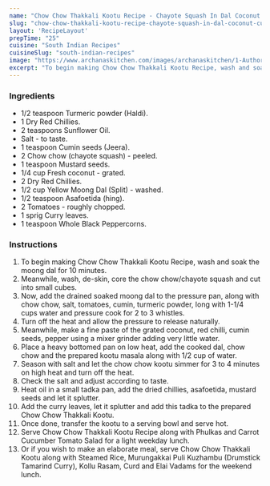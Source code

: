 ---
name: "Chow Chow Thakkali Kootu Recipe - Chayote Squash In Dal Coconut Curry"
slug: "chow-chow-thakkali-kootu-recipe-chayote-squash-in-dal-coconut-curry"
layout: 'RecipeLayout'
prepTime: "25"
cuisine: "South Indian Recipes"
cuisineSlug: "south-indian-recipes"
image: "https://www.archanaskitchen.com/images/archanaskitchen/1-Author/nithya.anantham/Chow_Chow_Takkali_Kootu_Recipe_Chayote_Squash_Cooked_With_Tomatoes_and_Lentils.jpg"
excerpt: "To begin making Chow Chow Thakkali Kootu Recipe, wash and soak the moong dal for 10 minutes"
---

### Ingredients

- 1/2 teaspoon Turmeric powder (Haldi).
- 1 Dry Red Chillies.
- 2 teaspoons Sunflower Oil.
- Salt - to taste.
- 1 teaspoon Cumin seeds (Jeera).
- 2 Chow chow (chayote squash) - peeled.
- 1 teaspoon Mustard seeds.
- 1/4 cup Fresh coconut - grated.
- 2 Dry Red Chillies.
- 1/2 cup Yellow Moong Dal (Split) - washed.
- 1/2 teaspoon Asafoetida (hing).
- 2 Tomatoes - roughly chopped.
- 1 sprig Curry leaves.
- 1 teaspoon Whole Black Peppercorns.

### Instructions

1. To begin making Chow Chow Thakkali Kootu Recipe, wash and soak the moong dal for 10 minutes.
1. Meanwhile, wash, de-skin, core the chow chow/chayote squash and cut into small cubes.
1. Now, add the drained soaked moong dal to the pressure pan, along with chow chow, salt, tomatoes, cumin, turmeric powder, long with 1-1/4 cups water and pressure cook for 2 to 3 whistles.
1. Turn off the heat and allow the pressure to release naturally.
1. Meanwhile, make a fine paste of the grated coconut, red chilli, cumin seeds, pepper using a mixer grinder adding very little water.
1. Place a  heavy bottomed pan on low heat, add the cooked dal, chow chow and the prepared kootu masala along with 1/2 cup of water.
1. Season with salt and let the chow chow kootu simmer for 3 to 4 minutes on high heat and turn off the heat.
1. Check the salt and adjust according to taste.
1. Heat oil in a small tadka pan, add the dried chillies, asafoetida, mustard seeds and let it splutter.
1. Add the curry leaves, let it splutter and add this tadka to the prepared Chow Chow Thakkali Kootu.
1. Once done, transfer the kootu to a serving bowl and serve hot.
1. Serve Chow Chow Thakkali Kootu Recipe along with Phulkas and Carrot Cucumber Tomato Salad for a light weekday lunch.
1. Or if you wish to make an elaborate meal, serve Chow Chow Thakkali Kootu along with Steamed Rice, Murungakkai Puli Kuzhambu (Drumstick Tamarind Curry), Kollu Rasam, Curd and Elai Vadams for the weekend lunch.
